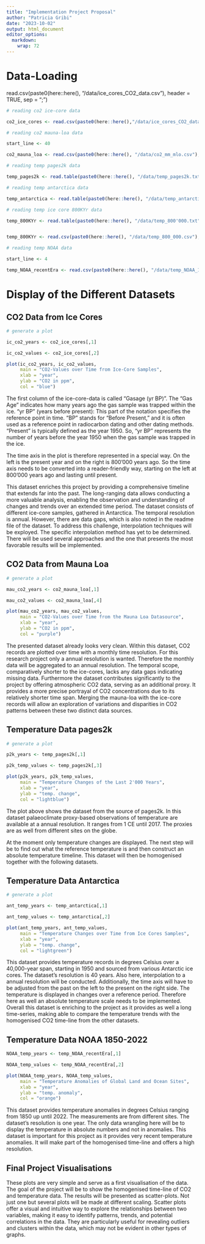 ```yaml
---
title: "Implementation Project Proposal"
author: "Patricia Gribi"
date: "2023-10-02"
output: html_document
editor_options: 
  markdown: 
    wrap: 72
---
```



# Data-Loading

read.csv(paste0(here::here(), "/data/ice_cores_CO2_data.csv"), header = TRUE, sep = ";”)


```r

# reading co2 ice-core data

co2_ice_cores <- read.csv(paste0(here::here(),"/data/ice_cores_CO2_data.csv"), header = TRUE, sep = ";")

# reading co2 mauna-loa data

start_line <- 40

co2_mauna_loa <- read.csv(paste0(here::here(), "/data/co2_mm_mlo.csv"), skip = start_line, header = TRUE, sep = ",") 

# reading temp pages2k data

temp_pages2k <- read.table(paste0(here::here(), "/data/temp_pages2k.txt"), header = TRUE, sep = "\t")

# reading temp antarctica data

temp_antarctica <- read.table(paste0(here::here(), "/data/temp_antarctica.txt"), header = TRUE, sep = "\t")

# reading temp ice core 800KYr data

temp_800KYr <- read.table(paste0(here::here(), "/data/temp_800'000.txt"), sep = "\t", header = TRUE)


temp_800KYr <- read.csv(paste0(here::here(), "/data/temp_800_000.csv"), sep = ";", header = FALSE)

# reading temp NOAA data 

start_line <- 4

temp_NOAA_recentEra <- read.csv(paste0(here::here(), "/data/temp_NOAA_1850-2022.csv"), skip = start_line, header = TRUE, sep = ",")

```


# Display of the Different Datasets


## CO2 Data from Ice Cores


```r

# generate a plot

ic_co2_years <- co2_ice_cores[,1]

ic_co2_values <- co2_ice_cores[,2]

plot(ic_co2_years, ic_co2_values,
     main = "CO2-Values over Time from Ice-Core Samples",
     xlab = "year",
     ylab = "CO2 in ppm",
     col = "blue")

```


The first column of the ice-core-data is called "Gasage (yr BP)". The "Gas Age" indicates how many years ago the gas sample was trapped within the ice. "yr BP" (years before present): This part of the notation specifies the reference point in time. "BP" stands for "Before Present," and it is often used as a reference point in radiocarbon dating and other dating methods. "Present" is typically defined as the year 1950. So, "yr BP" represents the number of years before the year 1950 when the gas sample was trapped in the ice.

The time axis in the plot is therefore represented in a special way. On the left is the present year and on the right is 800'000 years ago. So the time axis needs to be converted into a reader-friendly way, starting on the left at 800'000 years ago and lasting until present.

This dataset enriches this project by providing a comprehensive timeline that extends far into the past. The long-ranging data allows conducting a more valuable analysis, enabling the observation and understanding of changes and trends over an extended time period. The dataset consists of different ice-core samples, gathered in Antarctica. The temporal resolution is annual. However, there are data gaps, which is also noted in the readme file of the dataset. To address this challenge, interpolation techniques will be exployed. The specific interpolation method has yet to be determined. There will be used several approaches and the one that presents the most favorable results will be implemented.


## CO2 Data from Mauna Loa


```r

# generate a plot

mau_co2_years <- co2_mauna_loa[,1]

mau_co2_values <- co2_mauna_loa[,4]

plot(mau_co2_years, mau_co2_values,
     main = "CO2-Values over Time from the Mauna Loa Datasource",
     xlab = "year",
     ylab = "CO2 in ppm",
     col = "purple")

```


The presented dataset already looks very clean. Within this dataset, CO2 records are plotted over time with a monthly time resolution. For this research project only a annual resolution is wanted. Therefore the monthly data will be aggregated to an annual resolution. The temporal scope, comparatively shorter to the ice-cores, lacks any data gaps indicating missing data. Furthermore the dataset contributes significantly to the project by offering atmospheric CO2 data, serving as an additional proxy. It provides a more precise portrayal of CO2 concentrations due to its relatively shorter time span. Merging the mauna-loa with the ice-core records will allow an exploration of variations and disparities in CO2 patterns between these two distinct data sources.


## Temperature Data pages2k


```r

# generate a plot

p2k_years <- temp_pages2k[,1]

p2k_temp_values <- temp_pages2k[,3]

plot(p2k_years, p2k_temp_values,
     main = "Temperature Changes of the Last 2'000 Years",
     xlab = "year",
     ylab = "temp. change",
     col = "lightblue")

```


The plot above shows the dataset from the source of pages2k. In this dataset palaeoclimate
proxy-based observations of temperature are available at a annual resolution. It ranges from 1 CE until 2017. The proxies are as well from different sites on the globe.

At the moment only temperature changes are displayed. The next step will be to find out what the reference temperature is and then construct an absolute temperature timeline. This dataset will then be homogenised together with the following datasets.


## Temperature Data Antarctica


```r

# generate a plot

ant_temp_years <- temp_antarctica[,1]

ant_temp_values <- temp_antarctica[,2]

plot(ant_temp_years, ant_temp_values,
     main = "Temperature Changes over Time from Ice Cores Samples",
     xlab = "year",
     ylab = "temp. change",
     col = "lightgreen")

```


This dataset provides temperature records in degrees Celsius over a 40,000-year span, starting in 1950 and sourced from various Antarctic ice cores. The dataset's resolution is 40 years. Also here, interpolation to a annual resolution will be conducted. Additionally, the time axis will have to be adjusted from the past on the left to the present on the right side. The temperature is displayed in changes over a reference period. Therefore here as well an absolute temperature scale needs to be implemented. Overall this dataset is enriching to the project as it provides as well a long time-series, making able to compare the temperature trends with the homogenised CO2 time-line from the other datasets. 


## Temperature Data NOAA 1850-2022


```r

NOAA_temp_years <- temp_NOAA_recentEra[,1]

NOAA_temp_values <- temp_NOAA_recentEra[,2]

plot(NOAA_temp_years, NOAA_temp_values,
     main = "Temperature Anomalies of Global Land and Ocean Sites",
     xlab = "year",
     ylab = "temp. anomaly",
     col = "orange")

```


This dataset provides temperature anomalies in degrees Celsius ranging from 1850 up until 2022. The measurements are from different sites. The dataset's resolution is one year. The only data wrangling here will be to display the temperature in absolute numbers and not in anomalies. This dataset is important for this project as it provides very recent temperature anomalies. It will make part of the homogenised time-line and offers a high resolution.


## Final Project Visualisations

These plots are very simple and serve as a first visualisation of the data. The goal of the project will be to show the homogenised time-line of CO2 and temperature data. The results will be presented as scatter-plots. Not just one but several plots will be made at different scaling. Scatter plots offer a visual and intuitive way to explore the relationships between two variables, making it easy to identify patterns, trends, and potential correlations in the data. They are particularly useful for revealing outliers and clusters within the data, which may not be evident in other types of graphs. 








